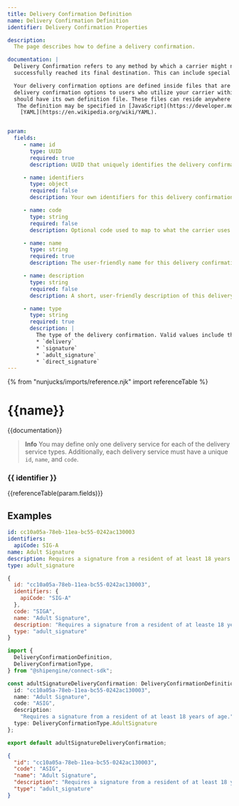 ```yaml
---
title: Delivery Confirmation Definition
name: Delivery Confirmation Definition
identifier: Delivery Confirmation Properties

description:
  The page describes how to define a delivery confirmation.

documentation: |
  Delivery Confirmation refers to any method by which a carrier might notify or confirm for the sender that a shipment has
  successfully reached its final destination. This can include special services such as obtaining a signature upon delivery.

  Your delivery confirmation options are defined inside files that are then used by the [ShipEngine Connect](./../index.mdx) to offer these
  delivery confirmation options to users who utilize your carrier within one of our e-commerce applications. Each delivery service that you wish to offer
  should have its own definition file. These files can reside anywhere within your application as long as their locations are specified in the [Carrier Application Definition](./carrier.mdx) file.
   The definition may be specified in [JavaScript](https://developer.mozilla.org/en-US/docs/Web/JavaScript), [TypeScript](https://www.typescriptlang.org/), [JSON](https://developer.mozilla.org/en-US/docs/Web/JavaScript/Reference/Global_Objects/JSON), or
    [YAML](https://en.wikipedia.org/wiki/YAML).


param:
  fields:
     - name: id
       type: UUID
       required: true
       description: UUID that uniquely identifies the delivery confirmation. This ID should never change.

     - name: identifiers
       type: object
       required: false
       description: Your own identifiers for this delivery confirmation.

     - name: code
       type: string
       required: false
       description: Optional code used to map to what the carrier uses to identify the delivery confirmation.

     - name: name
       type: string
       required: true
       description: The user-friendly name for this delivery confirmation (e.g. "Adult Signature", "Authority to Leave").

     - name: description
       type: string
       required: false
       description: A short, user-friendly description of this delivery confirmation type.

     - name: type
       type: string
       required: true
       description: |
         The type of the delivery confirmation. Valid values include the following:
         * `delivery`
         * `signature`
         * `adult_signature`
         * `direct_signature`
---
```



  {% from "nunjucks/imports/reference.njk" import referenceTable %}

  {{name}}
  ===============================================
  {{documentation}}

  > **Info**
  > You may define only one delivery service for each of the delivery service types. Additionally, each delivery service must
  > have a unique `id`, `name`, and `code`.

  ###   {{ identifier }}
  {{referenceTable(param.fields)}}


  Examples
  -----------------------------------------------

```yaml
id: cc10a05a-78eb-11ea-bc55-0242ac130003
identifiers:
  apiCode: SIG-A
name: Adult Signature
description: Requires a signature from a resident of at least 18 years of age.
type: adult_signature
```

```javascript
{
  id: "cc10a05a-78eb-11ea-bc55-0242ac130003",
  identifiers: {
    apiCode: "SIG-A"
  },
  code: "SIGA",
  name: "Adult Signature",
  description: "Requires a signature from a resident of at leaste 18 years of age."
  type: "adult_signature"
}

```
```typescript
import {
  DeliveryConfirmationDefinition,
  DeliveryConfirmationType,
} from "@shipengine/connect-sdk";

const adultSignatureDeliveryConfirmation: DeliveryConfirmationDefinition = {
  id: "cc10a05a-78eb-11ea-bc55-0242ac130003",
  name: "Adult Signature",
  code: "ASIG",
  description:
    "Requires a signature from a resident of at least 18 years of age.",
  type: DeliveryConfirmationType.AdultSignature
};

export default adultSignatureDeliveryConfirmation;

```
```json
{
  "id": "cc10a05a-78eb-11ea-bc55-0242ac130003",
  "code": "ASIG",
  "name": "Adult Signature",
  "description": "Requires a signature from a resident of at least 18 years of age.",
  "type": "adult_signature"
}
```
